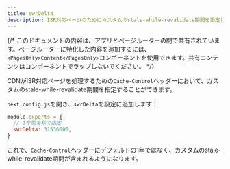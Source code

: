 ```yaml
---
title: swrDelta
description: ISR対応ページのためにカスタムのstale-while-revalidate期間を設定します。
---
```


{/* このドキュメントの内容は、アプリとページルーターの間で共有されています。ページルーターに特化した内容を追加するには、`<PagesOnly>Content</PagesOnly>`コンポーネントを使用できます。共有コンテンツはコンポーネントでラップしないでください。 */}

CDNがISR対応ページを処理するための`Cache-Control`ヘッダーにおいて、カスタムのstale-while-revalidate期間を指定することができます。

`next.config.js`を開き、`swrDelta`を設定に追加します：

```js filename="next.config.js"
module.exports = {
  // 1年間を秒で指定
  swrDelta: 31536000,
}
```

これで、`Cache-Control`ヘッダーにデフォルトの1年ではなく、カスタムのstale-while-revalidate期間が含まれるようになります。